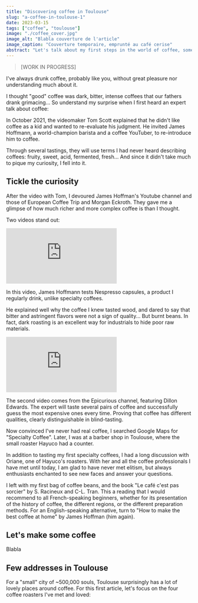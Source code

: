 ```yaml
---
title: "Discovering coffee in Toulouse"
slug: "a-coffee-in-toulouse-1"
date: 2023-03-15
tags: ["coffee", "toulouse"]
image: "./coffee_cover.jpg"
image_alt: "Blabla couverture de l'article"
image_caption: "Couverture temporaire, emprunté au café cerise"
abstract: "Let's talk about my first steps in the world of coffee, some recommendations on books and set-ups, and my favorite addresses in Toulouse."
---
```



> [WORK IN PROGRESS]

I've always drunk coffee, probably like you, without great pleasure nor understanding much about it.

I thought "good" coffee was dark, bitter, intense coffees that our fathers drank grimacing... So understand my surprise when I first heard an expert talk about coffee:

In October 2021, the videomaker Tom Scott explained that he didn't like coffee as a kid and wanted to re-evaluate his judgment. He invited James Hoffmann, a world-champion barista and a coffee YouTuber, to re-introduce him to coffee.

Through several tastings, they will use terms I had never heard describing coffees: fruity, sweet, acid, fermented, fresh... And since it didn't take much to pique my curiosity, I fell into it.

## Tickle the curiosity

After the video with Tom, I devoured James Hoffman's Youtube channel and those of European Coffee Trip and Morgan Eckroth. They gave me a glimpse of how much richer and more complex coffee is than I thought.

Two videos stand out:

<iframe
  class="mb-6 aspect-video w-full rounded-lg"
  src="https://www.youtube.com/embed/EvMwNnAtTL8"
  title="YouTube video player"
  frameborder="0"
  allow="accelerometer; autoplay; clipboard-write; encrypted-media; gyroscope; picture-in-picture; web-share"
  allowfullscreen
></iframe>

In this video, James Hoffmann tests Nespresso capsules, a product I regularly drink, unlike specialty coffees.

He explained well why the coffee I knew tasted wood, and dared to say that bitter and astringent flavors were not a sign of quality... But burnt beans. In fact, dark roasting is an excellent way for industrials to hide poor raw materials.

<iframe
  class="mb-6 aspect-video w-full rounded-lg"
  src="https://www.youtube.com/embed/liGwcuFyaNY"
  title="YouTube video player"
  frameborder="0"
  allow="accelerometer; autoplay; clipboard-write; encrypted-media; gyroscope; picture-in-picture; web-share"
  allowfullscreen
></iframe>

The second video comes from the Epicurious channel, featuring Dillon Edwards. The expert will taste several pairs of coffee and successfully guess the most expensive ones every time. Proving that coffee has different qualities, clearly distinguishable in blind-tasting.

Now convinced I've never had real coffee, I searched Google Maps for "Specialty Coffee". Later, I was at a barber shop in Toulouse, where the small roaster Hayuco had a counter.

In addition to tasting my first specialty coffees, I had a long discussion with Oriane, one of Hayuco's roasters. With her and all the coffee professionals I have met until today, I am glad to have never met elitism, but always enthusiasts enchanted to see new faces and answer your questions.

I left with my first bag of coffee beans, and the book "Le café c'est pas sorcier" by S. Racineux and C-L. Tran. This a reading that I would recommend to all French-speaking beginners, whether for its presentation of the history of coffee, the different regions, or the different preparation methods. For an English-speaking alternative, turn to "How to make the best coffee at home" by James Hoffman (him again).

## Let's make some coffee

Blabla

## Few addresses in Toulouse

For a "small" city of ~500,000 souls, Toulouse surprisingly has a lot of lovely places around coffee. For this first article, let's focus on the four coffee roasters I've met and loved:

<MapsBlock id="ChIJSfDG2G-9rhIReM7UDLELHc4" />

<MapsBlock id="ChIJ2zevKwi9rhIRm1oGyOr32ms" />

<MapsBlock id="ChIJIe7lGuK7rhIRn33k9kSSnfQ" />

<MapsBlock id="ChIJPc2iMWO7rhIRnb0ZAnydxmQ" />
